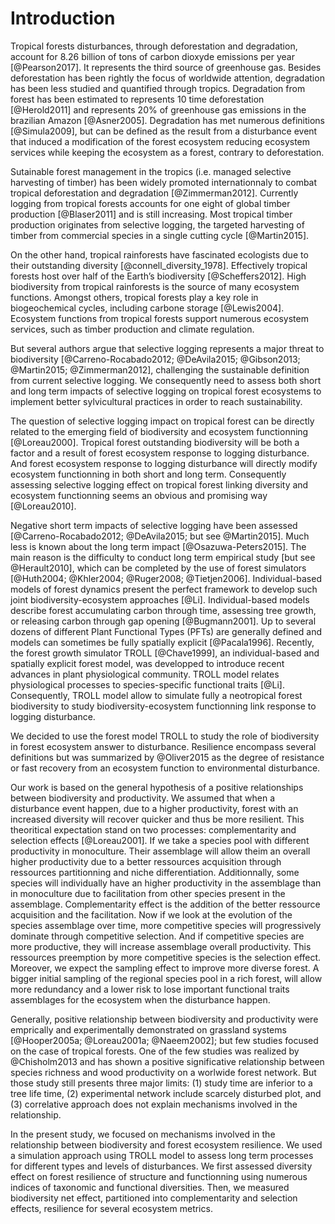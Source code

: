 # Introduction {-}

Tropical forests disturbances, through deforestation and degradation, account for 8.26 billion of tons of carbon dioxyde emissions per year [@Pearson2017]. It represents the third source of greenhouse gas. Besides deforestation has been rightly the focus of worldwide attention, degradation has been less studied and quantified through tropics. Degradation from forest has been estimated to represents 10 time deforestation [@Herold2011] and represents 20% of greenhouse gas emissions in the brazilian Amazon [@Asner2005]. Degradation has met numerous definitions [@Simula2009], but can be defined as the result from a disturbance event that induced a modification of the forest ecosystem reducing ecosystem services while keeping the ecosystem as a forest, contrary to deforestation.

Sutainable forest management in the tropics (i.e. managed selective harvesting of timber) has been widely promoted internationnaly to combat tropical deforestation and degradation [@Zimmerman2012]. Currently logging from tropical forests accounts for one eight of global timber production [@Blaser2011] and is still increasing. Most tropical timber production originates from selective logging, the targeted harvesting of timber from commercial species in a single cutting cycle [@Martin2015].

On the other hand, tropical rainforests have fascinated ecologists due to their outstanding diversity [@connell_diversity_1978]. Effectively tropical forests host over half of the Earth's biodiversity [@Scheffers2012]. High biodiversity from tropical rainforests is the source of many ecosystem functions. Amongst others, tropical forests play a key role in biogeochemical cycles, including carbone storage [@Lewis2004]. Ecosystem functions from tropical forests support numerous ecosystem services, such as timber production and climate regulation. 

But several authors argue that selective logging represents a major threat to biodiversity [@Carreno-Rocabado2012; @DeAvila2015; @Gibson2013; @Martin2015; @Zimmerman2012], challenging the sustainable definition from current selective logging. We consequently need to assess both short and long term impacts of selective logging on tropical forest ecosystems to implement better sylvicultural practices in order to reach sustainability.

The question of selective logging impact on tropical forest can be directly related to the emerging field of biodiversity and ecosystem functionning [@Loreau2000]. Tropical forest outstanding biodiversity will be both a factor and a result of forest ecosystem response to logging disturbance. And forest ecosystem response to logging disturbance will directly modify ecosystem functionning in both short and long term. Consequently assessing selective logging effect on tropical forest linking diversity and ecosystem functionning seems an obvious and promising way [@Loreau2010].

Negative short term impacts of selective logging have been assessed [@Carreno-Rocabado2012; @DeAvila2015;  but see @Martin2015]. Much less is known about the long term impact [@Osazuwa-Peters2015]. The main reason is the difficulty to conduct long term empirical study [but see @Herault2010], which can be completed by the use of forest simulators [@Huth2004; @Khler2004; @Ruger2008; @Tietjen2006]. Individual-based models of forest dynamics present the perfect framework to develop such joint biodiversity-ecosystem approaches [@Li]. Individual-based models describe forest accumulating carbon through time, assessing tree growth, or releasing carbon through gap opening [@Bugmann2001]. Up to several dozens of different Plant Functional Types (PFTs) are generally defined and models can sometimes be fully spatially explicit [@Pacala1996]. Recently, the forest growth simulator TROLL [@Chave1999], an individual-based and spatially explicit forest model, was developped to introduce recent advances in plant physiological community. TROLL model relates physiological processes to species-specific functional traits [@Li]. Consequently, TROLL model allow to simulate fully a neotropical forest biodiversity to study biodiversity-ecosystem functionning link response to logging disturbance.

We decided to use the forest model TROLL to study the role of biodiversity in forest ecosystem answer to disturbance. Resilience encompass several definitions but was summarized by @Oliver2015 as the degree of resistance or fast recovery from an ecosystem function to environmental disturbance.

Our work is based on the general hypothesis of a positive relationships between biodiversity and productivity. We assumed that when a disturbance event happen, due to a higher productivity, forest with an increased diversity will recover quicker and thus be more resilient. This theoritical expectation stand on two processes: complementarity and selection effects [@Loreau2001]. If we take a species pool with different productivity in monoculture. Their assemblage will allow theim an overall higher productivity due to a better ressources acquisition through ressources partitionning and niche differentiation. Additionnally, some species will individually have an higher productivity in the assemblage than in monoculture due to facilitation from other species present in the assemblage. Complementarity effect is the addition of the better ressource acquisition and the facilitation. Now if we look at the evolution of the species assemblage over time, more competitive species will progressively dominate through competitive selection. And if competitive species are more productive, they will increase assemblage overall productivity. This ressources preemption by more competitive species is the selection effect. Moreover, we expect the sampling effect to improve more diverse forest. A bigger initial sampling of the regional species pool in a rich forest, will allow more redundancy and a lower risk to lose important functional traits assemblages for the ecosystem when the disturbance happen.

Generally, positive relationship between biodiversity and productivity were emprically and experimentally demonstrated on grassland systems [@Hooper2005a; @Loreau2001a; @Naeem2002]; but few studies focused on the case of tropical forests. One of the few studies was realized by @Chisholm2013 and has shown a positive significative relationship between species richness and wood productivity on a worlwide forest network. But those study still presents three major limits: (1) study time are inferior to a tree life time, (2) experimental network include scarcely disturbed plot, and (3) correlative approach does not explain mechanisms involved in the relationship.

In the present study, we focused on mechanisms involved in the relationship between biodiversity and forest ecosystem resilience. We used a simulation approach using TROLL model to assess long term processes for different types and levels of disturbances. We first assessed diversity effect on forest resilience of structure and functionning using numerous indices of taxonomic and functional diversities. Then, we measured biodiversity net effect, partitioned into complementarity and selection effects, resilience for several ecosystem metrics.

